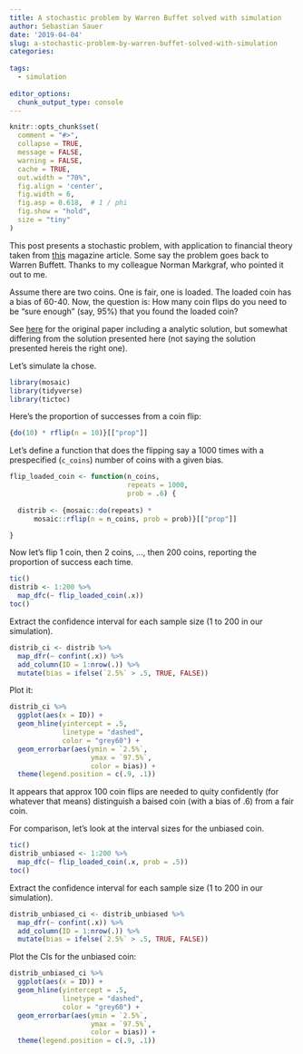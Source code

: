 ```yaml
---
title: A stochastic problem by Warren Buffet solved with simulation
author: Sebastian Sauer
date: '2019-04-04'
slug: a-stochastic-problem-by-warren-buffet-solved-with-simulation
categories:
  
tags:
  - simulation
  
editor_options: 
  chunk_output_type: console
---
```



```r
knitr::opts_chunk$set(
  comment = "#>",
  collapse = TRUE,
  message = FALSE,
  warning = FALSE,
  cache = TRUE,
  out.width = "70%",
  fig.align = 'center',
  fig.width = 6,
  fig.asp = 0.618,  # 1 / phi
  fig.show = "hold",
  size = "tiny"
)
```


This post presents a stochastic problem, with application to financial theory taken from [this](https://www.nzz.ch/finanzen/fonds/dieses-mathematische-raetsel-kann-fast-niemand-loesen-aber-jeder-anleger-sollte-es-kennen-ld.1470821) magazine article. Some say the problem goes back to Warren Buffett. Thanks to my colleague Norman Markgraf, who pointed it out to me.

Assume there are two coins. One is fair, one is loaded. The loaded coin has a bias of 60-40. Now, the question is: How many coin flips do you need to be "sure enough" (say, 95%) that you found the loaded coin?

See [here](https://papers.ssrn.com/sol3/papers.cfm?abstract_id=3034686&download=yes) for the original paper including a analytic solution, but somewhat differing from the solution presented here (not saying the solution presented hereis the right one).




Let's simulate la chose.

```r
library(mosaic)
library(tidyverse)
library(tictoc)
```


Here's the proportion of successes from a coin flip:


```r
{do(10) * rflip(n = 10)}[["prop"]]
```



Let's define a function that does the flipping say a 1000 times with a prespecified (`c_coins`) number of coins with a given bias.

```r
flip_loaded_coin <- function(n_coins, 
                             repeats = 1000, 
                             prob = .6) {
  
  distrib <- {mosaic::do(repeats) * 
      mosaic::rflip(n = n_coins, prob = prob)}[["prop"]]

}
```


Now let's flip 1 coin, then 2 coins, ..., then 200 coins, reporting the proportion of success each time.

```r
tic()
distrib <- 1:200 %>% 
  map_dfc(~ flip_loaded_coin(.x))
toc()
```

Extract the confidence interval for each sample size (1 to 200 in our simulation).

```r
distrib_ci <- distrib %>% 
  map_dfr(~ confint(.x)) %>% 
  add_column(ID = 1:nrow(.)) %>% 
  mutate(bias = ifelse(`2.5%` > .5, TRUE, FALSE))
```



Plot it:


```r
distrib_ci %>% 
  ggplot(aes(x = ID)) +
  geom_hline(yintercept = .5, 
             linetype = "dashed", 
             color = "grey60") +
  geom_errorbar(aes(ymin = `2.5%`,
                    ymax = `97.5%`,
                    color = bias)) +
  theme(legend.position = c(.9, .1))
```


It appears that approx 100 coin flips are needed to quity confidently (for whatever that means) distinguish a baised coin (with a bias of .6) from a fair coin.


For comparison, let's look at the interval sizes for the unbiased coin.


```r
tic()
distrib_unbiased <- 1:200 %>% 
  map_dfc(~ flip_loaded_coin(.x, prob = .5))
toc()
```

Extract the confidence interval for each sample size (1 to 200 in our simulation).

```r
distrib_unbiased_ci <- distrib_unbiased %>% 
  map_dfr(~ confint(.x)) %>% 
  add_column(ID = 1:nrow(.)) %>% 
  mutate(bias = ifelse(`2.5%` > .5, TRUE, FALSE))
```



Plot the CIs for the unbiased coin:


```r
distrib_unbiased_ci %>% 
  ggplot(aes(x = ID)) +
  geom_hline(yintercept = .5, 
             linetype = "dashed", 
             color = "grey60") +
  geom_errorbar(aes(ymin = `2.5%`,
                    ymax = `97.5%`,
                    color = bias)) +
  theme(legend.position = c(.9, .1))
```

